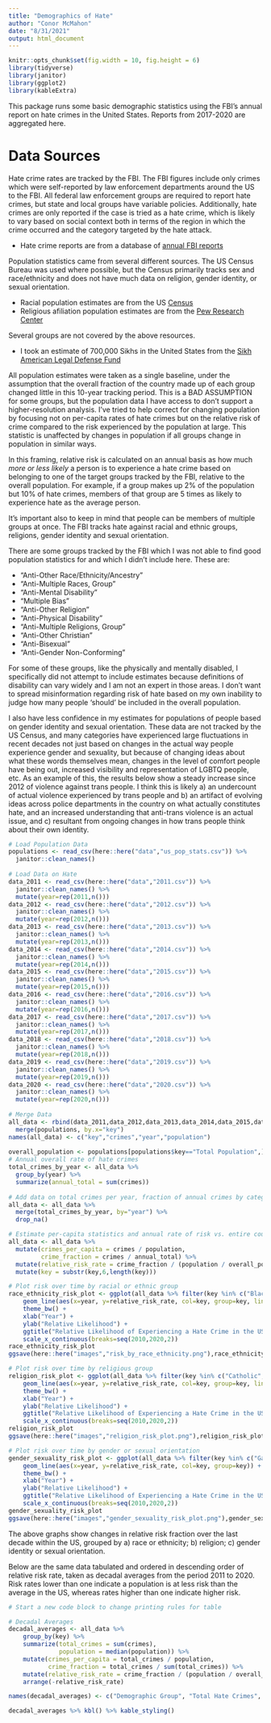 ```yaml
---
title: "Demographics of Hate"
author: "Conor McMahon"
date: "8/31/2021"
output: html_document
---
```


```r
knitr::opts_chunk$set(fig.width = 10, fig.height = 6)
library(tidyverse)
library(janitor)
library(ggplot2)
library(kableExtra)

```


This package runs some basic demographic statistics using the FBI's annual report on hate crimes in the United States. Reports from 2017-2020 are aggregated here. 

# Data Sources

Hate crime rates are tracked by the FBI. The FBI figures include only crimes which were self-reported by law enforcement departments around the US to the FBI. All federal law enforcement groups are required to report hate crimes, but state and local groups have variable policies. Additionally, hate crimes are only reported if the case is tried as a hate crime, which is likely to vary based on social context both in terms of the region in which the crime occurred and the category targeted by the hate attack. 

- Hate crime reports are from a database of [annual FBI reports](https://crime-data-explorer.fr.cloud.gov/pages/home)

Population statistics came from several different sources. The US Census Bureau was used where possible, but the Census primarily tracks sex and race/ethnicity and does not have much data on religion, gender identity, or sexual orientation. 

- Racial population estimates are from the US [Census](https://www.census.gov/quickfacts/fact/table/US/PST045219)
- Religious afiliation population estimates are from the [Pew Research Center](https://www.pewforum.org/religious-landscape-study)

Several groups are not covered by the above resources. 

- I took an estimate of 700,000 Sikhs in the United States from the [Sikh American Legal Defense Fund](http://saldef.org/archive/learn-about-sikhs/#.WaR7qyiGOM9)

All population estimates were taken as a single baseline, under the assumption that the overall fraction of the country made up of each group changed little in this 10-year tracking period. This is a BAD ASSUMPTION for some groups, but the population data I have access to don't support a higher-resolution analysis. I've tried to help correct for changing population by focusing not on per-capita rates of hate crimes but on the relative risk of crime compared to the risk experienced by the population at large. This statistic is unaffected by changes in population if all groups change in population in similar ways. 

In this framing, relative risk is calculated on an annual basis as how much *more or less likely* a person is to experience a hate crime based on belonging to one of the target groups tracked by the FBI, relative to the overall population. For example, if a group makes up 2\% of the population but 10\% of hate crimes, members of that group are 5 times as likely to experience hate as the average person. 

It's important also to keep in mind that people can be members of multiple groups at once. The FBI tracks hate against racial and ethnic groups, religions, gender identity and sexual orientation.

There are some groups tracked by the FBI which I was not able to find good population statistics for and which I didn't include here. These are:

- "Anti-Other Race/Ethnicity/Ancestry"
- "Anti-Multiple Races, Group"
- "Anti-Mental Disability"
- "Multiple Bias"
- "Anti-Other Religion"
- "Anti-Physical Disability"
- "Anti-Multiple Religions, Group"
- "Anti-Other Christian"
- "Anti-Bisexual"
- "Anti-Gender Non-Conforming"

For some of these groups, like the physically and mentally disabled, I specifically did not attempt to include estimates because definitions of disability can vary widely and I am not an expert in those areas. I don't want to spread misinformation regarding risk of hate based on my own inability to judge how many people 'should' be included in the overall population. 

I also have less confidence in my estimates for populations of people based on gender identity and sexual orientation. These data are not tracked by the US Census, and many categories have experienced large fluctuations in recent decades not just based on changes in the actual way people experience gender and sexuality, but because of changing ideas about what these words themselves mean, changes in the level of comfort people have being out, increased visibility and representation of LGBTQ people, etc. As an example of this, the results below show a steady increase since 2012 of violence against trans people. I think this is likely a) an undercount of actual violence experienced by trans people and b) an artifact of evolving ideas across police departments in the country on what actually constitutes hate, and an increased understanding that anti-trans violence is an actual issue, and c) resultant from ongoing changes in how trans people think about their own identity.


``` r

# Load Population Data
populations <- read_csv(here::here("data","us_pop_stats.csv")) %>%
  janitor::clean_names()
  
# Load Data on Hate
data_2011 <- read_csv(here::here("data","2011.csv")) %>%
  janitor::clean_names() %>%
  mutate(year=rep(2011,n()))
data_2012 <- read_csv(here::here("data","2012.csv")) %>%
  janitor::clean_names() %>%
  mutate(year=rep(2012,n()))
data_2013 <- read_csv(here::here("data","2013.csv")) %>%
  janitor::clean_names() %>%
  mutate(year=rep(2013,n()))
data_2014 <- read_csv(here::here("data","2014.csv")) %>%
  janitor::clean_names() %>%
  mutate(year=rep(2014,n()))
data_2015 <- read_csv(here::here("data","2015.csv")) %>%
  janitor::clean_names() %>%
  mutate(year=rep(2015,n()))
data_2016 <- read_csv(here::here("data","2016.csv")) %>%
  janitor::clean_names() %>%
  mutate(year=rep(2016,n()))
data_2017 <- read_csv(here::here("data","2017.csv")) %>%
  janitor::clean_names() %>%
  mutate(year=rep(2017,n()))
data_2018 <- read_csv(here::here("data","2018.csv")) %>%
  janitor::clean_names() %>%
  mutate(year=rep(2018,n()))
data_2019 <- read_csv(here::here("data","2019.csv")) %>%
  janitor::clean_names() %>%
  mutate(year=rep(2019,n()))
data_2020 <- read_csv(here::here("data","2020.csv")) %>%
  janitor::clean_names() %>%
  mutate(year=rep(2020,n()))
  
# Merge Data
all_data <- rbind(data_2011,data_2012,data_2013,data_2014,data_2015,data_2016,data_2017,data_2018,data_2019,data_2020) %>%
  merge(populations, by.x="key")
names(all_data) <- c("key","crimes","year","population")
  
overall_population <- populations[populations$key=="Total Population",]$population
# Annual overall rate of hate crimes
total_crimes_by_year <- all_data %>% 
  group_by(year) %>%
  summarize(annual_total = sum(crimes))
  
# Add data on total crimes per year, fraction of annual crimes by category, etc.
all_data <- all_data %>%
  merge(total_crimes_by_year, by="year") %>%
  drop_na()

# Estimate per-capita statistics and annual rate of risk vs. entire country
all_data <- all_data %>%
  mutate(crimes_per_capita = crimes / population,
         crime_fraction = crimes / annual_total) %>%
  mutate(relative_risk_rate = crime_fraction / (population / overall_population)) %>%
  mutate(key = substr(key,6,length(key)))

# Plot risk over time by racial or ethnic group
race_ethnicity_risk_plot <- ggplot(all_data %>% filter(key %in% c("Black or African American", "White", "Asian", "American Indian or Alaska Native", "Hispanic or Latino", "Jewish", "Arab", "Native Hawaiian or Other Pacific Islander"))) +
    geom_line(aes(x=year, y=relative_risk_rate, col=key, group=key, linetype=key)) + 
    theme_bw() + 
    xlab("Year") + 
    ylab("Relative Likelihood") + 
    ggtitle("Relative Likelihood of Experiencing a Hate Crime in the US, by Race or Ethnicity") + 
    scale_x_continuous(breaks=seq(2010,2020,2))
race_ethnicity_risk_plot
ggsave(here::here("images","risk_by_race_ethnicity.png"),race_ethnicity_risk_plot)

# Plot risk over time by religious group
religion_risk_plot <- ggplot(all_data %>% filter(key %in% c("Catholic","Protestant","Jewish","Islamic (Muslim)","Hindu","Sikh","Mormon","Atheism/Agnosticism","Buddhist","Eastern Orthodox (Russian, Greek, Other)"))) +
    geom_line(aes(x=year, y=relative_risk_rate, col=key, group=key, linetype=key)) + 
    theme_bw() + 
    xlab("Year") + 
    ylab("Relative Likelihood") + 
    ggtitle("Relative Likelihood of Experiencing a Hate Crime in the US, By Religion") + 
    scale_x_continuous(breaks=seq(2010,2020,2))
religion_risk_plot
ggsave(here::here("images","religion_risk_plot.png"),religion_risk_plot)

# Plot risk over time by gender or sexual orientation    
gender_sexuality_risk_plot <- ggplot(all_data %>% filter(key %in% c("Gay (Male)","Lesbian (Female)", "Transgender"))) +
    geom_line(aes(x=year, y=relative_risk_rate, col=key, group=key)) + 
    theme_bw() + 
    xlab("Year") + 
    ylab("Relative Likelihood") + 
    ggtitle("Relative Likelihood of Experiencing a Hate Crime in the US, by Sexual Orientation / Gender Identity") + 
    scale_x_continuous(breaks=seq(2010,2020,2))
gender_sexuality_risk_plot
ggsave(here::here("images","gender_sexuality_risk_plot.png"),gender_sexuality_risk_plot)

```

The above graphs show changes in relative risk fraction over the last decade within the US, grouped by a) race or ethnicity; b) religion; c) gender identity or sexual orientation. 

Below are the same data tabulated and ordered in descending order of relative risk rate, taken as decadal averages from the period 2011 to 2020. Risk rates lower than one indicate a population is at less risk than the average in the US, whereas rates higher than one indicate higher risk.

``` r
# Start a new code block to change printing rules for table

# Decadal Averages
decadal_averages <- all_data %>%
    group_by(key) %>%
    summarize(total_crimes = sum(crimes),
              population = median(population)) %>%
    mutate(crimes_per_capita = total_crimes / population,
           crime_fraction = total_crimes / sum(total_crimes)) %>%
    mutate(relative_risk_rate = crime_fraction / (population / overall_population)) %>% 
    arrange(-relative_risk_rate)

names(decadal_averages) <- c("Demographic Group", "Total Hate Crimes", "Population", "Crimes Per Capita", "Fraction of All Crimes", "Relative Risk Rate")

decadal_averages %>% kbl() %>% kable_styling()

```